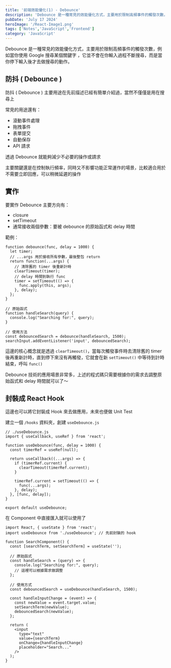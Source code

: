```yaml
---
title: '前端效能優化(1) - Debounce'
description: 'Debounce 是一種常見的效能優化方式，主要用於限制高頻事件的觸發次數，例如：當你使用 Google 搜尋某個關鍵字，它並不會在你輸入過程不斷搜尋，而是當你停下輸入後才去做搜尋的動作。'
pubDate: 'July 17 2024'
heroImage: '/React-Image1.png'
tags: ['Notes','JavaScript','Frontend']
category: 'JavaScript'
---
```


Debounce 是一種常見的效能優化方式，主要用於限制高頻事件的觸發次數，例如當你使用 Google 搜尋某個關鍵字
，它並不會在你輸入過程不斷搜尋，而是當你停下輸入後才去做搜尋的動作。

## 防抖 ( Debounce )

防抖 ( Debounce ) 主要用途在先前描述已經有簡單介紹過，當然不僅僅是用在搜尋上

常見的用途還有：
* 滾動事件處理
* 拖拽事件
* 表單提交
* 自動保存
* API 請求

透過 Debounce 就能夠減少不必要的操作或請求

主要關鍵還是在控制執行頻率，同時又不影響功能正常運作的場景，比較適合用於不需要立即回應，可以稍微延遲的操作

## 實作

要實作 Debounce 主要方向有：
* closure
* setTimeout
* 通常接收兩個參數：要被 debounce 的原始函式和 delay 時間

範例：

```js=
function debounce(func, delay = 1000) {
  let timer;
  // ...args 用於接收所有參數，最後整包 return
  return function(...args) {
    // 清除舊的 timer 後重新計時
    clearTimeout(timer);
    // delay 時間到執行 func
    timer = setTimeout(() => {
      func.apply(this, args);
    }, delay);
  };
}

// 原始函式
function handleSearch(query) {
  console.log("Searching for:", query);
}

// 使用方法
const debouncedSearch = debounce(handleSearch, 1500);
searchInput.addEventListener('input', debouncedSearch);
```

這邊的核心概念就是透過 `clearTimeout()`，當每次觸發事件時去清除舊的 timer 後再重新計時，直到停下來沒有再觸發，它就會在新 `setTimeout()` 中等待到計時結束，呼叫 `func()`

Debounce 技術的應用場景非常多，上述的程式碼只需要根據你的需求去調整原始函式和 delay 時間就可以了～

## 封裝成 React Hook

這邊也可以將它封裝成 Hook 來去做應用，未來也便做 Unit Test

建立一個 `/hooks` 資料夾，創建 `useDebounce.js`

```jsx=
// ./useDebounce.js
import { useCallback, useRef } from 'react';

function useDebounce(func, delay = 1000) {
  const timerRef = useRef(null);

  return useCallback((...args) => {
    if (timerRef.current) {
      clearTimeout(timerRef.current);
    }

    timerRef.current = setTimeout(() => {
      func(...args);
    }, delay);
  }, [func, delay]);
}

export default useDebounce;
```

在 Component 中直接匯入就可以使用了

```jsx=
import React, { useState } from 'react';
import useDebounce from './useDebounce'; // 先前封裝的 hook

function SearchComponent() {
  const [searchTerm, setSearchTerm] = useState('');

  // 原始函式
  const handleSearch = (query) => {
    console.log("Searching for:", query);
    // 這裡可以根據需求做調整
  };

  // 使用方式
  const debouncedSearch = useDebounce(handleSearch, 1500);

  const handleInputChange = (event) => {
    const newValue = event.target.value;
    setSearchTerm(newValue);
    debouncedSearch(newValue);
  };

  return (
    <input 
      type="text"
      value={searchTerm}
      onChange={handleInputChange}
      placeholder="Search..."
    />
  );
}
```